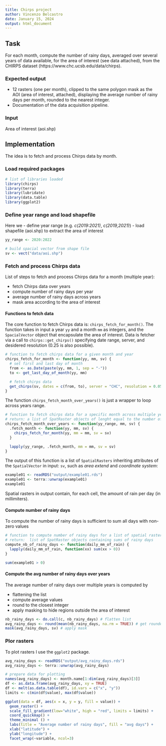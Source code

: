 ```yaml
---
title: Chirps project
author: Vincenzo Belcastro
date: January 15, 2024
output: html_document
---
```


## Task

For each month, compute the number of rainy days,
averaged over several years of data available, for the
area of interest (see data attached), from the CHIRPS
dataset (https://www.chc.ucsb.edu/data/chirps).

### Expected output

- 12 rasters (one per month), clipped to the same polygon mask as the AOI (area of
interest, attached), displaying the average number of rainy days per month, rounded
to the nearest integer.
- Documentation of the data acquisition pipeline.

### Input

Area of interest (aoi.shp)

## Implementation

The idea is to fetch and process Chirps data by month. 

### Load required packages

```r
# list of libraries loaded
library(chirps)
library(terra)
library(lubridate)
library(data.table)
library(ggplot2)
```

### Define year range and load shapefile

Here we
- define year range (e.g. *c(2019:2021)*, *c(2019,2021)*)
- load shapefile (aoi.shp) to extract the area of interest

```r
yy_range <- 2020:2022

# build spacial vector from shape file
sv <- vect("data/aoi.shp")
```

### Fetch and process Chirps data

List of steps to fetch and process Chirps data for a month (multiple year):

* fetch Chirps data over years
* compute number of rainy days per year
* average number of rainy days across years
* mask area according to the area of interest

#### Functions to fetch data

The core function to fetch Chirps data is: `chirps_fetch_for_month()`. The function
takes in input a year `yy` and a month `mm` as integers, and the `SpacialVector` object that
encapsulate the area of interest. Data is fetcher via a call to `chirps::get_chirps()` 
specifying date range, server, and desidered resolution (0.25 is also possible).

```r
# function to fetch chirps data for a given month and year
chirps_fetch_for_month <- function(yy, mm, sv) {
  # set first and last day of month
  from <- as.Date(paste(yy, mm, 1, sep = "-"))
  to <- get_last_day_of_month(yy, mm)

  # fetch chirps data
  get_chirps(sv, dates = c(from, to), server = "CHC", resolution = 0.05)
}
```

The function `chirps_fetch_month_over_years()` is just a wrapper to loop across years range.

```r
# function to fetch chirps data for a specific month across multiple years
# return: a list of SpatRaster objects of lenght equal to the number of years
chirps_fetch_month_over_years <- function(yy_range, mm, sv) {
  .fetch_month <- function(yy, mm, sv) {
    chirps_fetch_for_month(yy, mm = mm, sv = sv)
  }

  lapply(yy_range, .fetch_month, mm = mm, sv = sv)
}
```

The output of this function is a list of `SpatialRasters` inheriting attributes of the 
`SpatialVector` in input: `sv`, such as *area extend* and *coordinate system*:

```r
example01 <- readRDS("output/example01.rds")
example01 <- terra::unwrap(example01)
example01
```

Spatial rasters in output contain, for each cell, the amount of rain per day (in millimiters).


#### Compute number of rainy days

To compute the number of rainy days is sufficient to sum all days with non-zero values

```r
# function to compute number of rainy days for a list of spatial rasters
# return:  list of SpatRaster objects containing sums of rainy days
compute_nb_of_rainy_days <- function(daily_mm_of_rain) {
  lapply(daily_mm_of_rain, function(xx) sum(xx > 0))
}
```

```r
sum(example01 > 0)
```

#### Compute the avg number of rainy days over years

The average number of rainy days over multiple years is computed by

* flattening the list
* compute average values
* round to the closest integer
* apply masking to hide regions outside the area of interest

```r
nb_rainy_days <- do.call(c, nb_rainy_days) # flatten list
avg_rainy_days <- round(mean(nb_rainy_days, na.rm = TRUE)) # get rounded avg
mask(avg_rainy_days, sv) # apply mask
```

### Plor rasters

To plot rasters I use the `ggplot2` package.

```r
avg_rainy_days <- readRDS("output/avg_rainy_days.rds")
avg_rainy_days <- terra::unwrap(avg_rainy_days)

# prepare data for plotting
names(avg_rainy_days) <- month.name[1:dim(avg_rainy_days)[3]]
df <- as.data.frame(avg_rainy_days, xy = TRUE)
df <- melt(as.data.table(df), id.vars = c("x", "y"))
limits <- c(min(df$value), max(df$value))
```

```r
ggplot(data = df, aes(x = x, y = y, fill = value)) +
  geom_raster() + 
  scale_fill_gradient(low="white", high = "red", limits = limits) +
  coord_quickmap() + 
  theme_minimal () +
  labs(title = "Average number of rainy days", fill = "avg days") +
  xlab("latitude") +
  ylab("longitude") +
  facet_wrap(~variable, ncol=3)
```